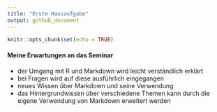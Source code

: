 ```yaml
---
title: "Erste Hausaufgabe"
output: github_document
---
```


```r
knitr::opts_chunk$set(echo = TRUE)
```

#### Meine Erwartungen an das Seminar
* der Umgang mit R und Markdown wird leicht verständlich erklärt
* bei Fragen wird auf diese ausführlich eingegangen
* neues Wissen über Markdown und seine Verwendung
* das Hintergrundwissen über verschiedene Themen kann durch die eigene Verwendung von Markdown erweitert werden
